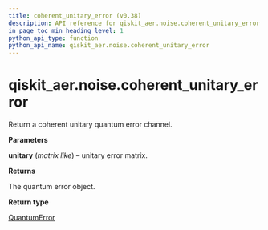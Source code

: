 ```yaml
---
title: coherent_unitary_error (v0.38)
description: API reference for qiskit_aer.noise.coherent_unitary_error in qiskit v0.38
in_page_toc_min_heading_level: 1
python_api_type: function
python_api_name: qiskit_aer.noise.coherent_unitary_error
---
```


<span id="qiskit-aer-noise-coherent-unitary-error" />

# qiskit\_aer.noise.coherent\_unitary\_error

<Function id="qiskit_aer.noise.coherent_unitary_error" isDedicatedPage={true} github="https://github.com/qiskit/qiskit-aer/tree/stable/0.11/qiskit_aer/noise/errors/standard_errors.py" signature="coherent_unitary_error(unitary)">
  Return a coherent unitary quantum error channel.

  **Parameters**

  **unitary** (*matrix like*) – unitary error matrix.

  **Returns**

  The quantum error object.

  **Return type**

  [QuantumError](qiskit_aer.noise.QuantumError "qiskit_aer.noise.QuantumError")
</Function>

